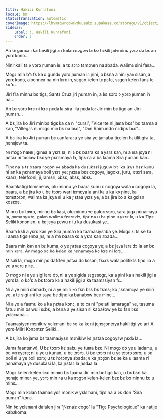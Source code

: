 ```yaml
---
title: Hakili Kunnafoni
locale: bm
statusTranslation: automatic
coverImage: https://lhvmrqwrcowdvduuaukz.supabase.co/storage/v1/object/public/strapi-uploads/small_cover-tratado-de-psicologia-revolucionaria.webp-5e15e1cec4e0ebebcde5d7fc7565d8fd.webp
sidebar:
    label: 3. Hakili Kunnafoni
    order: 3
---
```

An tè gansan ka hakili jigi an kalanmɔgɔw la ko hakili jateminɛ yɔrɔ dɔ bɛ an yɛrɛ kɔnɔ...

Ɲininkali tɛ o yɔrɔ ɲuman in, a tɛ sɔrɔ tɛmɛnen na abada, walima sini fana...

Mɔgɔ min b’a fɛ ka o gundo yɔrɔ ɲuman in ɲini, o bɛna a ɲini yan sisan, a yɛrɛ kɔnɔ, a bɛnnen na nin lɛrɛ in, sɛgɛn kelen tɛ ɲɛfɛ, sɛgɛn kelen fana tɛ kɔfɛ...

Jiri fila minnu bɛ tigɛ, Santa Cruz jiri ɲuman in, a bɛ sɔrɔ o yɔrɔ ɲuman in na...

An bɛ sɔrɔ lɛrɛ ni lɛrɛ ɲɛda la sira fila ɲɛda la: Jiri min bɛ tigɛ ani Jiri ɲuman...

A bɛ jira ko Jiri min bɛ tigɛ ka ca ni "cursi", "Vicente ni jama bɛɛ" bɛ taama a kan, "Villegas ni mɔgɔ min bɛ na bɛɛ", "Don Raimundo ni diɲɛ bɛɛ"...

A bɛ jira ko Jiri ɲuman bɛ danfara; a ye sira ye jamaba tigɛlen hakilitigiw ta, ɲɛnajɛw ta...

Ni mɔgɔ hakili jiginna a yɛrɛ la, ni a bɛ baara kɛ a yɛrɛ kan, ni a ma jɛya ni ɲɛtaa ni tɔɔrɔw bɛɛ ye ɲɛnamaya la, tiɲɛ na a bɛ taama Sira ɲuman kan...

Tiɲɛ na a tɛ baara nɔgɔn ye abada ka dusukasi juguw bɔ; ka jɛya bɛɛ kunu ni an ka ɲɛnamaya boli yɛrɛ ye; ɲɛtaa bɛɛ cogoya, jagokɛ, juru, lɛtɛri sara, kaara, telefooni, ji, lamɛri, abɛɛ, abɛɛ, abɛɛ.

Baarakɛtigi tɛmɛnenw, olu minnu ye baara kunu o cogoya wala o cogoya la, baara, a bɛ jira ko u bɛ tɔɔrɔ wari tɛmɛya la ani ka u ka ko ɲinɛ, ka tɛmɛtɔrɔn, walima ka jɛya ni u ka ɲɛtaa yɛrɛ ye, a bɛ jira ko a ka gɛlɛn kosɛbɛ.

Minnu bɛ tɔɔrɔ, minnu bɛ kasi, olu minnu ye galon sɔrɔ, sara jugu ɲɛnamaya la, ɲumanya tɛ, galon walima fɛɛrɛ dɔ, tiɲɛ na u bɛ ɲinɛ u yɛrɛ la, u ka Tiɲɛ Seliki kɔnɔntɛn, u bɛ jɛya pewu ni u ka dusukasi ye...

Baara kɛli a yɛrɛ kan ye Sira ɲuman ka taamasiyɛnba ye. Mɔgɔ si tɛ se ka Taama tigɛlenba ɲɛ, ni a ma baara kɛ a yɛrɛ kan abada...

Baara min kan an bɛ kuma, o ye ɲɛtaa cogoya ye; a bɛ jɛya lɛrɛ dɔ la an bɛ min sɔrɔ. An mago bɛ ka kalan ka ɲɛnamaya kɛ lɛrɛ ni lɛrɛ...

Misali la, mɔgɔ min ɲɛ dafɔlen ɲɛtaa dɔ kosɔn, fɛɛrɛ wala politikilɛ tiɲɛ na a ye a yɛrɛ ɲinɛ...

O mɔgɔ ni a ye sigi lɛrɛ dɔ, ni a ye sigida sɛgɛsɛgɛ, ka a ɲini ka a hakili jigi a yɛrɛ la, o kɔfɛ a bɛ tɔɔrɔ ka a hakili jigi a ka taamasiyɛn fɛ...

Ni a ye miiri damadɔ, ni a ye miiri ko fɛn bɛɛ bɛ tɛmɛ; ko ɲɛnamaya ye miiri ye, a tɛ sigi ani ko saya bɛ diɲɛ ka banabɔw bɛɛ minɛ...

Ni a ye a faamu ko a ka ɲɛtaa kɔnɔ, a tɛ ca ni "petati lamaraga" ye, tasuma fatuu min bɛ wuli sɛbɛ, a bɛna a ye sisan ni kabakow ye ko fɛn bɛɛ yɛlɛmana. ..

Taamasiyɛn mɔnikiw yɛlɛmani bɛ se ka kɛ ni jɛɲɔgɔntɔya hakilitigi ye ani A yɛrɛ-Miiri Kɔnɔntɛn Seliki...

A bɛ jira ko jama bɛ taamasiyɛn mɔnikiw kɛ ɲɛtaa cogoyaw ɲɛda la...

Jama faantanw!, U bɛ tɔɔrɔ kɛ sabu ye tuma bɛɛ. Ni mɔgɔ dɔ ye u ladamu, u bɛ yɛrɛyɛrɛ; ni u ye u kunun, u bɛ tɔɔrɔ. U bɛ tɔɔrɔ ni u ye tɔɔrɔ sɔrɔ; u bɛ boli ni u ye boli sɔrɔ; u tɛ hɔrɔnya abada; u ka ɲɔgɔn bɛ se ka u taama ni ɲɛnamaya ye dusukasi la, ka ɲɛtaa la ɲɛdaa la.

Mɔgɔ kelen-kelen bɛɛ minnu bɛ taama Jiri min bɛ tigɛ kan, u bɛ bɛn ka ɲɛnajɛ minɛn ye, yɔrɔ min na u ka ɲɔgɔn kelen-kelen bɛɛ bɛ bɔ minnu bɛ u minɛ...

Mɔgɔ min kalan taamasiyɛn mɔnikiw yɛlɛmani, tiɲɛ na a bɛ don "Sira ɲuman" kɔnɔ.

Nin bɛ yɛlɛmani dafalen jira "Ɲɛnajɛ cogo" la "Tigɛ Psychologique" ka natije kabakoma.

